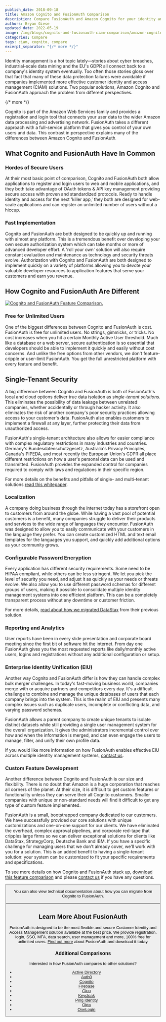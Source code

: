```yaml
---
publish_date: 2018-09-18 
title: Amazon Cognito and FusionAuth Comparison
description: Compare FusionAuth and Amazon Cognito for your identity and access management solution.
authors: Bryan Giese
updated_date: 2022-05-19
image: /img/blogs/cognito-and-fusionauth-ciam-comparison/amazon-cognito-and-fusionauth-comparison.jpg
categories: Compare
tags: ciam, cognito, compare
excerpt_separator: "{/* more */}"
---
```


Identity management is a hot topic lately—stories about cyber breaches, industrial-scale data mining and the EU's GDPR all connect back to a company's identity system eventually. Too often those stories gloss over that fact that many of these data protection failures were avoidable if companies implemented more effective customer identity and access management (CIAM) solutions. Two popular solutions, Amazon Cognito and FusionAuth approach the problem from different perspectives.

{/* more */}

Cognito is part of the Amazon Web Services family and provides a registration and login tool that connects your user data to the wider Amazon data processing and advertising network. FusionAuth takes a different approach with a full-service platform that gives you control of your own users and data. This contrast in perspective explains many of the differences between Amazon Cognito and FusionAuth.

## What Cognito and FusionAuth Have In Common

### Hordes of Secure Users

At their most basic point of comparison, Cognito and FusionAuth both allow applications to register and login users to web and mobile applications, and they both take advantage of OAuth tokens & API key management providing secure access with proven and standardized protocols. Ready to handle identity and access for the next 'killer app,' they both are designed for web-scale applications and can register an unlimited number of users without a hiccup.

### Fast Implementation

Cognito and FusionAuth are both designed to be quickly up and running with almost any platform. This is a tremendous benefit over developing your own secure authorization system which can take months or more of advanced developer effort. A 'roll your own' solution will also require constant evaluation and maintenance as technology and security threats evolve. Authorization with Cognito and FusionAuth are both designed to implement quickly on a variety of platforms allowing you to devote your valuable developer resources to application features that serve your customers and earn you revenue.

## How Cognito and FusionAuth Are Different

[![Cognito and FusionAuth Feature Comparison.](/img/blogs/cognito-and-fusionauth-ciam-comparison/cognito-fusionauth-compare-sample.png)](/resources/fusionauth-vs-cognito.pdf)


### Free for Unlimited Users
One of the biggest differences between Cognito and FusionAuth is cost. FusionAuth is free for unlimited users. No strings, gimmicks, or tricks. No cost increases when you hit a certain Monthly Active User threshold. Much like a database or a web server, secure authentication is so essential that developers should be able to implement it quickly and easily without cost concerns. And unlike the free options from other vendors, we don't feature-cripple or user-limit FusionAuth. You get the full unrestricted platform with every feature and benefit.

## Single-Tenant Security

A big difference between Cognito and FusionAuth is both of FusionAuth's local and cloud options deliver true data isolation as *single-tenant solutions*. This eliminates the possibility of data leakage between unrelated companies, whether accidentally or through hacker activity. It also eliminates the risk of another company's poor security practices allowing access to your customer's data. FusionAuth also enables customers to implement a firewall at any layer, further protecting their data from unauthorized access.

FusionAuth's single-tenant architecture also allows for easier compliance with complex regulatory restrictions in many industries and countries. Germany's Bundesdatenschutzgesetz, Australia's Privacy Principles, Canada's PIPEDA, and most recently the European Union's GDPR all place different restrictions on how a user's personal data can be used and transmitted. FusionAuth provides the expanded control for companies required to comply with laws and regulations in their specific region.

For more details on the benefits and pitfalls of single- and multi-tenant solutions [read this whitepaper](/articles/identity-basics/multi-tenancy-vs-single-tenant-idaas-solutions "Learn more about single- and multi-tenant identity solutions.").

### Localization

A company doing business through the internet today has a storefront open to customers from around the globe. While having a vast pool of potential customers is a benefit, many companies struggle to deliver their products and services to the wide range of languages they encounter. FusionAuth was designed to allow you to easily communicate with your customers in the language they prefer. You can create customized HTML and text email templates for the languages you support, and quickly add additional options as your community grows.

### Configurable Password Encryption

Every application has different security requirements. Some need to be HIPAA compliant, while others can be less stringent. We let you pick the level of security you need, and adjust it as quickly as your needs or threats evolve. We also allow you to use different password schemas for different groups of users, making it possible to consolidate multiple identity management systems into one efficient platform. This can be a completely transparent process without any downtime or customer friction.

For more details, [read about how we migrated DataStax](/resources/datastax-case-study.pdf "Read about DataStax migration") from their previous solution.

### Reporting and Analytics

User reports have been in every slide presentation and corporate board meeting since the first bit of software hit the internet. From day one FusionAuth gives you the most requested reports like daily/monthly active users, logins and registrations without any additional configuration or setup.

### Enterprise Identity Unification (EIU)

Another way Cognito and FusionAuth differ is how they can handle complex bulk merger challenges. In today's fast-moving business world, companies merge with or acquire partners and competitors every day. It's a difficult challenge to combine and manage the unique databases of users that each company brings into the system. This is the realm of EIU and presents many complex issues such as duplicate users, incomplete or conflicting data, and varying password schemas.

FusionAuth allows a parent company to create unique tenants to isolate distinct datasets while still providing a single user management system for the overall organization. It gives the administrators incremental control over how and when the information is merged, and can even engage the users to manage, filter, and unify their own profile data.

If you would like more information on how FusionAuth enables effective EIU across multiple identity management systems, [contact us](/contact "Contact us today!").

### Custom Feature Development
Another difference between Cognito and FusionAuth is our size and flexibility. There is no doubt that Amazon is a huge corporation that reaches all corners of the planet. At their size, it is difficult to get custom features or functionality unless they can serve their all Cognito customers. Smaller companies with unique or non-standard needs will find it difficult to get any type of custom feature implemented.

FusionAuth is a small, bootstrapped company dedicated to our customers. We have successfully provided our core solutions with unique customizations and one-on-one support for our clients. We have eliminated the overhead, complex approval pipelines, and corporate red-tape that cripples large firms so we can deliver exceptional solutions for clients like DataStax, StrategyCorp, Deutsche Bank and IBM. If you have a specific challenge for managing users that we don't already cover, we'll work with you for a solution. This is an added benefit to having a single-tenant solution: your system can be customized to fit your specific requirements and specifications.

To see more details on how Cognito and FusionAuth stack up, [download this feature comparison](/resources/fusionauth-vs-cognito.pdf "Cognito and FusionAuth Feature Comparison") and please [contact us](/contact "Contact Us") if you have any questions.

<Button href="/resources/fusionauth-vs-cognito.pdf" label="Download the Cognito and FusionAuth Feature Comparison" />

You can also view technical documentation about how you can migrate from Cognito to FusionAuth.

<Button href="/docs/v1/tech/migration-guide/cognito" label="View the Cognito Technical Migration Guide" />

## Learn More About FusionAuth
FusionAuth is designed to be the most flexible and secure Customer Identity and Access Management solution available at the best price. We provide registration, login, SSO, MFA, data search, user management and more, 100% free for unlimited users. [Find out more](/ "FusionAuth Home") about FusionAuth and download it today.

### Additional Comparisons

Interested in how FusionAuth compares to other solutions?
- [Active Directory](/blog/2018/09/14/active-directory-and-fusionauth-ciam-comparison "Active Directory and FusionAuth")
- [Auth0](/blog/2018/10/19/auth0-and-fusionauth-a-tale-of-two-solutions "Auth0 and FusionAuth")
- [Cognito](/blog/2018/09/18/amazon-cognito-and-fusionauth-comparison "Amazon Cognito and FusionAuth")
- [Firebase](/blog/2018/10/02/firebase-and-fusionauth-ciam-comparison "Firebase and FusionAuth")
- [Gluu](/blog/2019/07/16/gluu-fusionauth-compare-identity-management-solutions "Gluu and FusionAuth")
- [Keycloak](/blog/2019/03/06/keycloak-fusionauth-comparison "Keycloak and FusionAuth")
- [Ping Identity](/blog/2018/10/08/quick-comparison-ping-identity-and-fusionauth "Ping Identity and FusionAuth")
- [Okta](/blog/2018/10/16/8-things-to-know-about-okta-and-fusionauth "Okta and FusionAuth")
- [OneLogin](/blog/2018/10/12/onelogin-and-fusionauth "OneLogin and FusionAuth")

